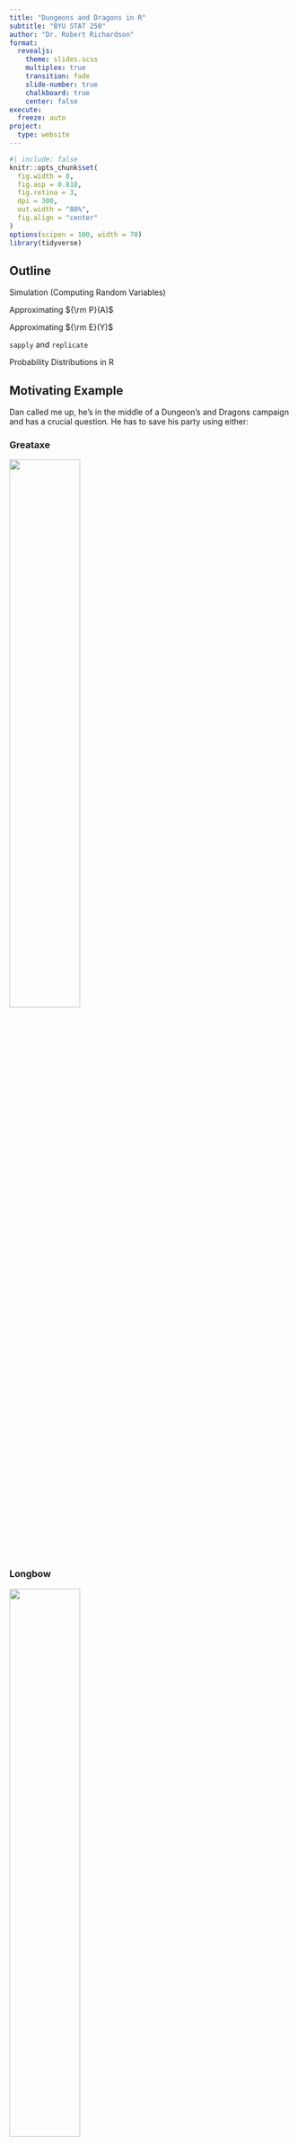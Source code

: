 ```yaml
---
title: "Dungeons and Dragons in R"
subtitle: "BYU STAT 250"
author: "Dr. Robert Richardson"
format: 
  revealjs:
    theme: slides.scss
    multiplex: true
    transition: fade
    slide-number: true
    chalkboard: true
    center: false
execute:
  freeze: auto
project:
  type: website
---
```


```r
#| include: false
knitr::opts_chunk$set(
  fig.width = 8,
  fig.asp = 0.818,
  fig.retina = 3,
  dpi = 300,
  out.width = "80%",
  fig.align = "center"
)
options(scipen = 100, width = 70)
library(tidyverse)
```

## Outline

Simulation (Computing Random Variables)

Approximating ${\rm P}(A)$

Approximating ${\rm E}(Y)$

`sapply` and `replicate`

Probability Distributions in R

## Motivating Example {.smaller}

Dan called me up, he's in the middle of a Dungeon's and Dragons campaign and has a crucial question. He has to save his party using either:

::: panel-tabset
### Greataxe {.smaller}

![](greataxe.webp){width="50%"}

### Longbow {.smaller}

![](arrow.webp){width="50%"}
:::

## Motivating Example

The choice determines which dice he uses and how many rolls he gets:

-   By fighting with greataxes, he would be rolling 2 dice with 12 sides.
-   If he uses the longbow he rolls 5 dice with 6 sides.

Dan wants to know the following two questions:

-   Which should he choose if he wants to have the highest expected roll
-   Which weapon gives him the highest chance of rolling a 20 or more.

If he doesn't roll a 20, his whole party dies!

## Roll the dice

Let's code up rolling the dice!

## Approximating Probability by Simulation

Thinking statistically, we could approximate this probability by gathering the data from rolling the dice each time.

Need a big sample size

(actually, the bigger the sample size the more precise the proportion is for the "true probability")

 

Instead of asking people to do this, we can "simulate" the data we'd get if we did

## Approximating Probability by Simulation

Theoretically,

$$
\lim_{N\to\infty} \frac{\mbox{Number of times Event A Occurs}}{N} = {\rm P}(A)
$$

 

Simulation Code needs to

-   perform experiment and determine if Event A occurs
-   repeat many times (in a `for` loop)

## New Problem: Expected Value of a Die Roll

What is the expected value of a single die roll with ( n ) sides?

Using probability, we know that:

$$ \mathbb{E}[X] = \frac{1 + n}{2} $$

But we can also approximate this using simulation!

------------------------------------------------------------------------

## Writing a Function for a Die Roll

Let's define a function in R that rolls a die with ( n ) sides once.

```r
#| echo: true
roll_die <- function(n) {
  sample(1:n, size = 1, replace = TRUE)
}

# Example usage
roll_die(6)  # Rolls a 6-sided die
```

------------------------------------------------------------------------

## Repeating the Experiment

We'll roll a die with \$ n \$ sides multiple times and compute the average result.

```r
#| echo: true
n <- 6  # Change n to different values to explore

trials <- c(10, 100, 1000, 10000,100000,1000000,10000000)
n_trials <- length(trials)
results <- numeric(n_trials)
for(i in 1:n_trials){
  rolls <- numeric(trials[i])
  for(j in 1:trials[i]){
    rolls[j] <- roll_die(n)
  }
  results[i] <- mean(rolls)
}

data.frame(Trials = trials, Estimated_Expectation = results)
```

------------------------------------------------------------------------

## Introduction to `replicate`

The `replicate` function simplifies repetitive simulations by calling a function multiple times and storing the results.

```r
#| echo: true

# Roll a 6-sided die 10 times using replicate
replicate(10, roll_die(6))
```

Instead of using nested loops, we can use `replicate` to streamline our code!

------------------------------------------------------------------------

## Using `replicate` for Simulation

We can now rewrite our previous experiment using `replicate`:

```r
#| echo: true

n <- 6  # Change n to different values to explore
trials <- c(10, 100, 1000, 10000)
results <- numeric(4)
for(i in 1:4){
  rolls <- replicate(trials[i],roll_die(6))
  results[i] <- mean(rolls)
}

data.frame(Trials = trials, Estimated_Expectation = results)
```

This produces the same results but in a much cleaner and more efficient way!

## Introduction to `sapply`

The `sapply` function is useful for applying a function to each element of a vector or list.

Example:

```r
#| echo: true
sapply(1:5, function(x) x^2)
```

This applies the function `x^2` to each number from 1 to 5.

------------------------------------------------------------------------

## Using `sapply` for Multiple Trials

Now, let’s modify our for-loop version to use `sapply` along with `replicate`.

```r
#| echo: true

n <- 6  # Change n to different values to explore
trials <- c(10, 100, 1000, 10000)

run_experiment <- function(n_trials){
  mean(replicate(n_trials, roll_die(n)))
}

results <- sapply(trials, run_experiment)

data.frame(Trials = trials, Estimated_Expectation = results)
```

By combining `sapply` and `replicate`, we make our simulation code more readable and efficient!

------------------------------------------------------------------------

## Back to the DnD Problem

Now that we understand how to estimate expected values, let's return to Dan's choice:

-   **Greataxe:** Rolls two 12-sided dice.
-   **Longbow:** Rolls five 6-sided dice.

How do we find the expected value of each weapon? We'll calculate this together!

------------------------------------------------------------------------

## Finding Probabilities

In general, we can estimate probabilities by simulating many trials and computing:

$$
\mathbb{P}(A) \approx \frac{\text{Number of times event } A \text{ occurs}}{\text{Total trials}}
$$

This works just like we estimated the expected value!

------------------------------------------------------------------------

## New Problem: Catan

Dan is now playing **Catan**! He has 8 cards in his hand and needs to avoid rolling a 7.

If he rolls a 7, he loses half his cards. Otherwise, he wins the game!

------------------------------------------------------------------------

## Simulating a Roll of Two Dice

In Catan, players roll two six-sided dice. Let's simulate one roll:

```r
#| echo: true

roll_catan <- function() {
  sum(sample(1:6, size = 2, replace = TRUE))
}

# Example usage
roll_catan()
```

------------------------------------------------------------------------

## Repeating the Experiment

Let's roll the dice many times and estimate the probability of rolling a 7.

```r
#| echo: true

trials <- c(10, 100, 1000, 10000)
results <- numeric(4)
for(i in 1:4){
  rolls <- numeric(trials[i])
  for(j in 1:trials[i]){
    rolls[j] <- roll_catan()
  }
}


data.frame(Trials = trials, Estimated_Probability_of_7 = results)
```

------------------------------------------------------------------------

## Finding Probability of Rolling 20 or More

Back to **DnD!**

Now that we know how to estimate probabilities, how can we find:

$$ P(\text{Roll} \geq 20)$$

for the Greataxe or Longbow?

Let's discuss before we write the code!

------------------------------------------------------------------------

## When Simulations are Useful

Some probability problems are straightforward, but others are much harder.

For example, what if probability rules are difficult to find or don't exist in a simple closed form?

------------------------------------------------------------------------

## Example: Actuarial Aggregate Loss Problem {.smaller}

In insurance, total claims can be modeled as:

-   **Number of claims**: Poisson$( \lambda )$
-   **Loss per claim**: Exponential$( \theta )$

The **aggregate loss** is the sum of these random claims.

$$S = \sum_{i=1}^N X_i$$

This is a difficult to compute the mean exactly, but easy to simulate!

------------------------------------------------------------------------

## Understanding Probability Distributions

Certain shapes of data often lead us to describe them with formulas. You will learn more about this in **Stat 240/340**, but here’s a preview!

------------------------------------------------------------------------

## Common Probability Distributions {.smaller}

| Distribution | R Function | Description                                     |
|---------------|---------------|------------------------------------------|
| Uniform      | `runif()`  | Evenly distributed values between min/max       |
| Normal       | `rnorm()`  | Bell-shaped curve, common in real-world data    |
| Poisson      | `rpois()`  | Counts of events occurring in fixed intervals   |
| Exponential  | `rexp()`   | Models time between events in a Poisson process |

------------------------------------------------------------------------

## Understanding `r`, `d`, `p`, `q` Functions in R

R provides four types of functions for each distribution:

-   `r` = Random generation (e.g., `rnorm(10)`)
-   `d` = Density function (e.g., `dnorm(x)`)
-   `p` = Cumulative probability (e.g., `pnorm(x)`)
-   `q` = Quantile function (e.g., `qnorm(p)`)

------------------------------------------------------------------------

## Visualizing Distributions

```r
par(mar = c(2, 2, 1, 1)) # Reduce margins
```

::: panel-tabset
### Uniform

```r
#| echo: true
#| fig-width: 3
#| fig-height: 2

hist(runif(1000), main = NULL, col = "lightblue")
```

### Normal

```r
#| echo: true
#| fig-width: 3
#| fig-height: 2
hist(rnorm(1000), main = NULL, col = "lightgreen")
```

### Poisson

```r
#| echo: true
#| fig-width: 3
#| fig-height: 2

hist(rpois(1000, lambda = 5), main = NULL, col = "lightcoral")
```

### Exponential

```r
#| echo: true
#| fig-width: 3
#| fig-height: 2

hist(rexp(1000, rate = 1), main = NULL, col = "lightgoldenrod")
```
:::

------------------------------------------------------------------------

## Connection to Hypothesis Testing

In a previous lecture, we used `pt()` to get the **p-value** for test statistics in hypothesis testing.

This is an example of using probability distributions in statistical inference!

------------------------------------------------------------------------

## Probability Distributions

In many simulation studies, understanding probability distributions is **critical**.

-   They help us model random events.
-   They allow us to **generate realistic data**.
-   They enable us to compute probabilities when formulas are hard to derive.

## Simulating Aggregate Loss in R

We can estimate the expected total loss by running simulations.

```r
#| echo: true

simulate_aggregate_loss <- function(lambda, theta, num_simulations = 10000) {
  total_losses <- replicate(num_simulations, {
    num_claims <- rpois(1, lambda)
    sum(rexp(num_claims, rate = 1/theta))
  })
  mean(total_losses)
}

# Example usage
simulate_aggregate_loss(lambda = 5, theta = 10000)
```

------------------------------------------------------------------------

## Why Use Simulation?

There are many real-world scenarios where probability calculations are hard:

-   **Finance:** Stock price simulations
-   **Medicine:** Drug effectiveness trials
-   **AI:** Monte Carlo tree search in games
-   **Engineering:** Reliability testing

Simulation helps when formulas are too complicated or don't exist!

------------------------------------------------------------------------

## Summary

-   We learned how to estimate expected values and probabilities using simulation.
-   We applied this to **DnD**, **Catan**, and **actuarial models**.
-   `sapply` and `replicate` are useful for simplifying workflows
-   Probability distributions in R allow us to tackle many different problems.
-   Simulation is useful when analytical solutions are hard or impossible to find.
